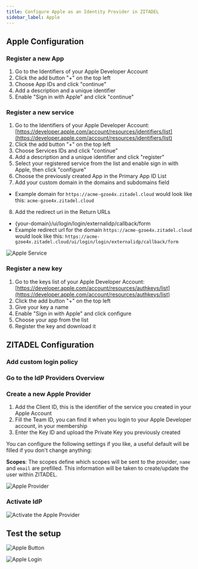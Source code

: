 ```yaml
---
title: Configure Apple as an Identity Provider in ZITADEL
sidebar_label: Apple
---
```



<Intro provider="Apple"/>

## Apple Configuration

### Register a new App

1. Go to the Identifiers of your Apple Developer Account
2. Click the add button "+" on the top left
3. Choose App IDs and click "continue"
4. Add a description and a unique identifier
5. Enable "Sign in with Apple" and click "continue"

### Register a new service

1. Go to the Identifiers of your Apple Developer Account: [https://developer.apple.com/account/resources/identifiers/list](https://developer.apple.com/account/resources/identifiers/list)
2. Click the add button "+" on the top left
3. Choose Services IDs and click "continue"
4. Add a description and a unique identifier and click "register"
5. Select your registered service from the list and enable sign in with Apple, then click "configure"
6. Choose the previously created App in the Primary App ID List
7. Add your custom domain in the domains and subdomains field
 - Example domain for `https://acme-gzoe4x.zitadel.cloud` would look like this:  `acme-gzoe4x.zitadel.cloud`
8. Add the redirect uri in the Return URLs
 - {your-domain}/ui/login/login/externalidp/callback/form
 - Example redirect url for the domain `https://acme-gzoe4x.zitadel.cloud` would look like this:  `https://acme-gzoe4x.zitadel.cloud/ui/login/login/externalidp/callback/form`

![Apple Service](/img/guides/apple_service_create.png)


### Register a new key

1. Go to the keys list of your Apple Developer Account: [https://developer.apple.com/account/resources/authkeys/list](https://developer.apple.com/account/resources/authkeys/list)
2. Click the add button "+" on the top left
3. Give your key a name
4. Enable "Sign in with Apple" and click configure
5. Choose your app from the list
6. Register the key and download it

## ZITADEL Configuration

### Add custom login policy

<CustomLoginPolicy/>

### Go to the IdP Providers Overview

<IDPsOverview templates="Apple"/>

### Create a new Apple Provider

1. Add the Client ID, this is the identifier of the service you created in your Apple Account
2. Fill the Team ID, you can find it when you login to your Apple Developer account, in your membership
3. Enter the Key ID and upload the Private Key you previously created

You can configure the following settings if you like, a useful default will be filled if you don't change anything:

**Scopes**: The scopes define which scopes will be sent to the provider, `name` and `email` are prefilled. This information will be taken to create/update the user within ZITADEL.

<GeneralConfigDescription provider_account="Apple account" />

![Apple Provider](/img/guides/zitadel_apple_create_provider.png)

### Activate IdP

<Activate/>

![Activate the Apple Provider](/img/guides/zitadel_activate_apple.png)

## Test the setup

<TestSetup loginscreen="your Apple login"/>

![Apple Button](/img/guides/zitadel_login_apple.png)

![Apple Login](/img/guides/apple_login.png)
